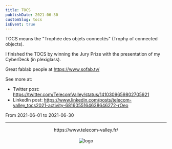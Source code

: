 ```yaml
---
title: TOCS
publishDate: 2021-06-30
customSlug: tocs
isEvent: true
---
```


TOCS means the "Trophée des objets connectés" (Trophy of connected objects).

I finished the TOCS by winning the Jury Prize with the presentation of my CyberDeck (in plexiglass).

Great fablab people at https://www.sofab.tv/

See more at:

- Twitter post: https://twitter.com/TelecomValley/status/1410309659802705921
- LinkedIn post: https://www.linkedin.com/posts/telecom-valley_tocs2021-activity-6816055164638646272-rOeo

From 2021-06-01 to 2021-06-30

---



<div style="text-align: center">
    <div>https://www.telecom-valley.fr/</div>
    <br />
    <Image src={logo} alt="logo" height={100}/>
</div>

